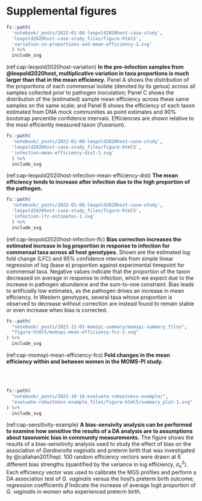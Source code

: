 # Supplemental figures

<!-- Case studies: leopold2020host -->

```r
fs::path(
  'notebook/_posts/2022-01-08-leopold2020host-case-study',
  'leopold2020host-case-study_files/figure-html5',
  'variation-in-proportions-and-mean-efficiency-1.svg'
  ) %>%
  include_svg
```

(ref:cap-leopold2020host-variation) **In the pre-infection samples from @leopold2020host, multiplicative variation in taxa proportions is much larger than that in the mean efficiency.** Panel A shows the distribution of the proportions of each commensal isolate (denoted by its genus) across all samples collected prior to pathogen inoculation; Panel C shows the distribution of the (estimated) sample mean efficiency across these same samples on the same scale; and Panel B shows the efficiency of each taxon estimated from DNA mock communities as point estimates and 90% bootstrap percentile confidence intervals. Efficiencies are shown relative to the most efficiently measured taxon (_Fusarium_).



```r
fs::path(
  'notebook/_posts/2022-01-08-leopold2020host-case-study',
  'leopold2020host-case-study_files/figure-html5',
  'infection-mean-efficiency-dist-1.svg'
  ) %>%
  include_svg
```

(ref:cap-leopold2020host-infection-mean-efficiency-dist) **The mean efficiency tends to increase after infection due to the high proportion of the pathogen.**



```r
fs::path(
  'notebook/_posts/2022-01-08-leopold2020host-case-study',
  'leopold2020host-case-study_files/figure-html5',
  'infection-lfc-estimates-1.svg'
  ) %>%
  include_svg
```

(ref:cap-leopold2020host-infection-lfc) **Bias correction increases the estimated increase in log proportion in response to infection for commensal taxa across all host genotypes.** Shown are the estimated log fold change (LFC) and 95% confidence intervals from simple linear regression of log (base e) proportion against experimental timepoint for commensal taxa. Negative values indicate that the proportion of the taxon decreased on average in response to infection, which we expect due to the increase in pathogen abundance and the sum-to-one constraint. Bias leads to artificially low estimates, as the pathogen drives an increase in mean efficiency. In Western genotypes, several taxa whose proportion is observed to decrease without correction are instead found to remain stable or even increase when bias is corrected.

<!-- Implications: MOMSPI -->

```r
fs::path(
  "notebook/_posts/2021-11-01-momspi-summary/momspi-summary_files", 
  "figure-html5/momspi-mean-efficiency-fcs-1.svg"
) %>%
  include_svg
```

(ref:cap-momspi-mean-efficiency-fcs) **Fold changes in the mean efficiency within and between women in the MOMS-PI study.**

<br><br>

<!-- Solutions -->

```r
fs::path(
  "notebook/_posts/2021-10-18-evaluate-robustness-example/",
  "evaluate-robustness-example_files/figure-html5/summary_plot-1.svg"
) %>%
  include_svg
```

(ref:cap-sensitivity-example) **A bias-sensivity analysis can be performed to examine how sensitive the results of a DA analysis are to assumptions about taxonomic bias in community measurements.** The figure shows the results of a bias-sensitivity analysis used to study the effect of bias on the association of _Gardnerella vaginalis_ and preterm birth that was investigated by @callahan2017repl. 100 random efficiency vectors were drawn at 6 different bias strengths (quantified by the variance in log efficiency, $\sigma_{e}^{2}$). Each efficiency vector was used to calibrate the MGS profiles and perform a DA association test of _G. vaginalis_ versus the host's preterm birth outcome; regression coefficients $\hat \beta$ indicate the increase of average logit proportion of  _G. vaginalis_ in women who experienced preterm birth.

